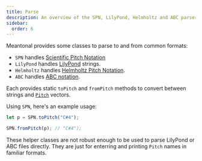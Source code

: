 ```yaml
---
title: Parse
description: An overview of the SPN, LilyPond, Helmholtz and ABC parser classes.
sidebar:
  order: 6
---
```



Meantonal provides some classes to parse to and from common formats:

- `SPN` handles [Scientific Pitch Notation](https://en.wikipedia.org/wiki/Scientific_pitch_notation)
- `LilyPond` handles [LilyPond](https://lilypond.org/) strings.
- `Helmholtz` handles [Helmholtz Pitch Notation](https://en.wikipedia.org/wiki/Helmholtz_pitch_notation).
- `ABC` handles [ABC notation](https://en.wikipedia.org/wiki/ABC_notation).

Each provides static `toPitch` and `fromPitch` methods to convert between strings and [`Pitch`](/js/pitch) vectors.

Using `SPN`, here's an example usage:

```ts
let p = SPN.toPitch("C#4");

SPN.fromPitch(p); // "C#4");
```

<Aside type="tip" title="Note" icon="information">

These helper classes are not robust enough to be used to parse LilyPond or ABC files directly. They are just for enterring and printing `Pitch` names in familiar formats.

</Aside>
